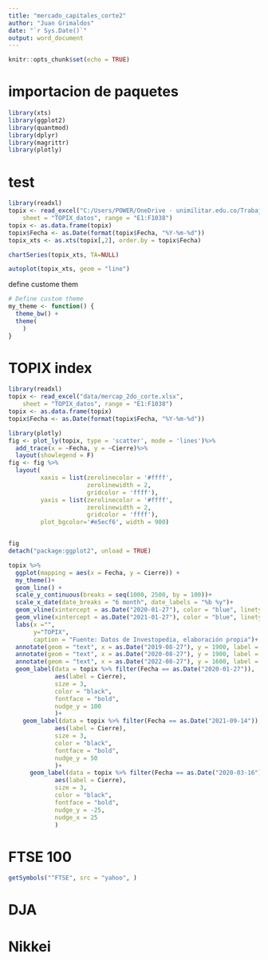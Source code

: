 ```yaml
---
title: "mercado_capitales_corte2"
author: "Juan Grimaldos"
date: "`r Sys.Date()`"
output: word_document
---
```


```r
knitr::opts_chunk$set(echo = TRUE)
```

# importacion de paquetes

```r
library(xts)
library(ggplot2)
library(quantmod)
library(dplyr)
library(magrittr)
library(plotly)
```





# test 

```r
library(readxl)
topix <- read_excel("C:/Users/POWER/OneDrive - unimilitar.edu.co/Trabajos/Semestre 9/mercap_2do_corte.xlsx", 
    sheet = "TOPIX_datos", range = "E1:F1038")
topix <- as.data.frame(topix)
topix$Fecha <- as.Date(format(topix$Fecha, "%Y-%m-%d"))
topix_xts <- as.xts(topix[,2], order.by = topix$Fecha)

chartSeries(topix_xts, TA=NULL)
```
```r

autoplot(topix_xts, geom = "line")
```
define custome them 

```r
# Define custom theme
my_theme <- function() {
  theme_bw() +
  theme(
    )
}
```



# TOPIX index
```r
library(readxl)
topix <- read_excel("data/mercap_2do_corte.xlsx", 
    sheet = "TOPIX_datos", range = "E1:F1038")
topix <- as.data.frame(topix)
topix$Fecha <- as.Date(format(topix$Fecha, "%Y-%m-%d"))
```



```r
library(plotly)
fig <- plot_ly(topix, type = 'scatter', mode = 'lines')%>%
  add_trace(x = ~Fecha, y = ~Cierre)%>%
  layout(showlegend = F)
fig <- fig %>%
  layout(
         xaxis = list(zerolinecolor = '#ffff',
                      zerolinewidth = 2,
                      gridcolor = 'ffff'),
         yaxis = list(zerolinecolor = '#ffff',
                      zerolinewidth = 2,
                      gridcolor = 'ffff'),
         plot_bgcolor='#e5ecf6', width = 900)


fig
detach("package:ggplot2", unload = TRUE)
```


```r
topix %>% 
  ggplot(mapping = aes(x = Fecha, y = Cierre)) +
  my_theme()+
  geom_line() +
  scale_y_continuous(breaks = seq(1000, 2500, by = 100))+
  scale_x_date(date_breaks = "6 month", date_labels = "%b %y")+
  geom_vline(xintercept = as.Date("2020-01-27"), color = "blue", linetype="longdash") +
  geom_vline(xintercept = as.Date("2021-01-27"), color = "blue", linetype="longdash") +
  labs(x ="", 
       y="TOPIX", 
       caption = "Fuente: Datos de Investopedia, elaboración propia")+
  annotate(geom = "text", x = as.Date("2019-08-27"), y = 1900, label = "Pre-COVID") +
  annotate(geom = "text", x = as.Date("2020-08-27"), y = 1900, label = "COVID") +
  annotate(geom = "text", x = as.Date("2022-08-27"), y = 1600, label = "post-COVID") +
  geom_label(data = topix %>% filter(Fecha == as.Date("2020-01-27")), 
             aes(label = Cierre), 
             size = 3, 
             color = "black", 
             fontface = "bold",
             nudge_y = 100
             )+
    geom_label(data = topix %>% filter(Fecha == as.Date("2021-09-14")), 
             aes(label = Cierre), 
             size = 3, 
             color = "black", 
             fontface = "bold",
             nudge_y = 50
             )+
      geom_label(data = topix %>% filter(Fecha == as.Date("2020-03-16")), 
             aes(label = Cierre), 
             size = 3, 
             color = "black", 
             fontface = "bold",
             nudge_y = -25,
             nudge_x = 25
             )
```




# FTSE 100

```r
getSymbols("^FTSE", src = "yahoo", )
```



# DJA

# Nikkei

